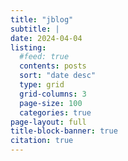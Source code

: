 ```yaml
---
title: "jblog"
subtitle: |
date: 2024-04-04
listing:
  #feed: true
  contents: posts
  sort: "date desc"
  type: grid
  grid-columns: 3
  page-size: 100
  categories: true
page-layout: full
title-block-banner: true
citation: true
---
```


